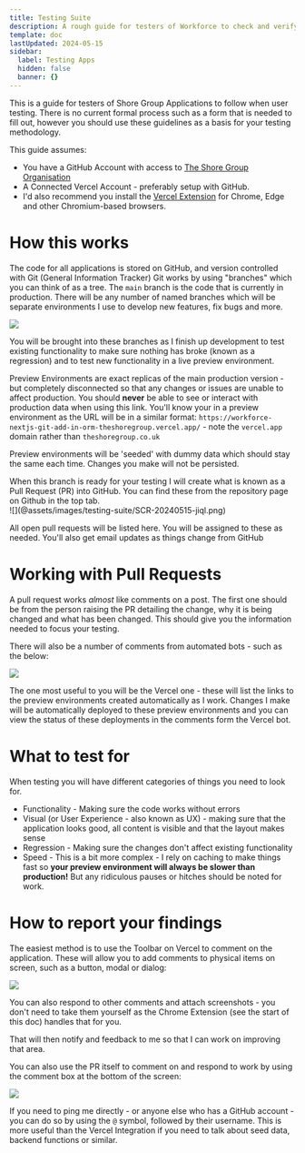```yaml
---
title: Testing Suite
description: A rough guide for testers of Workforce to check and verify.
template: doc
lastUpdated: 2024-05-15
sidebar:
  label: Testing Apps
  hidden: false
  banner: {}
---
```

This is a guide for testers of Shore Group Applications to follow when user testing. There is no current formal process such as a form that is needed to fill out, however you should use these guidelines as a basis for your testing methodology.

This guide assumes:

* You have a GitHub Account with access to [The Shore Group Organisation](https://github.com/theshoregroup)
* A Connected Vercel Account - preferably setup with GitHub.
* I'd also recommend you install the [Vercel Extension](https://chromewebstore.google.com/detail/vercel/lahhiofdgnbcgmemekkmjnpifojdaelb) for Chrome, Edge and other Chromium-based browsers.

# How this works

The code for all applications is stored on GitHub, and version controlled with Git (General Information Tracker) Git works by using "branches" which you can think of as a tree. The `main` branch is the code that is currently in production. There will be any number of named branches which will be separate environments I use to develop new features, fix bugs and more.

![](src/assets/images/testing-suite/Untitled-2024-05-15-0905.png)

You will be brought into these branches as I finish up development to test existing functionality to make sure nothing has broke (known as a regression) and to test new functionality in a live preview environment.

Preview Environments are exact replicas of the main production version - but completely disconnected so that any changes or issues are unable to affect production. You should **never** be able to see or interact with production data when using this link. You'll know your in a preview environment as the URL will be in a similar format: `https://workforce-nextjs-git-add-in-orm-theshoregroup.vercel.app/` - note the `vercel.app` domain rather than `theshoregroup.co.uk`

Preview environments will be 'seeded' with dummy data which should stay the same each time. Changes you make will not be persisted.

When this branch is ready for your testing I will create what is known as a Pull Request (PR) into GitHub. You can find these from the repository page on Github in the top tab.\
!\[]\(@assets/images/testing-suite/SCR-20240515-jiql.png)

All open pull requests will be listed here. You will be assigned to these as needed. You'll also get email updates as things change from GitHub

# Working with Pull Requests

A pull request works *almost* like comments on a post. The first one should be from the person raising the PR detailing the change, why it is being changed and what has been changed. This should give you the information needed to focus your testing.

There will also be a number of comments from automated bots - such as the below:

![](src/assets/images/testing-suite/SCR-20240515-jijn.png)

The one most useful to you will be the Vercel one - these will list the links to the preview environments created automatically as I work. Changes I make will be automatically deployed to these preview environments and you can view the status of these deployments in the comments form the Vercel bot.

# What to test for

When testing you will have different categories of things you need to look for.

* Functionality - Making sure the code works without errors
* Visual (or User Experience - also known as UX) - making sure that the application looks good, all content is visible and that the layout makes sense
* Regression - Making sure the changes don't affect existing functionality
* Speed - This is a bit more complex - I rely on caching to make things fast so **your preview environment will always be slower than production!** But any ridiculous pauses or hitches should be noted for work.

# How to report your findings

The easiest method is to use the Toolbar on Vercel to comment on the application. These will allow you to add comments to physical items on screen, such as a button, modal or dialog:

![](src/assets/images/testing-suite/SCR-20240515-jicc.png)

You can also respond to other comments and attach screenshots - you don't need to take them yourself as the Chrome Extension (see the start of this doc) handles that for you.

That will then notify and feedback to me so that I can work on improving that area.

You can also use the PR itself to comment on and respond to work by using the comment box at the bottom of the screen:

![](src/assets/images/testing-suite/image.png)

If you need to ping me directly - or anyone else who has a GitHub account - you can do so by using the `@` symbol, followed by their username. This is more useful than the Vercel Integration if you need to talk about seed data, backend functions or similar.
